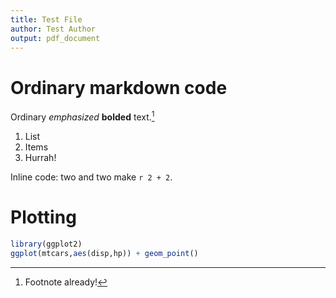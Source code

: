 ```yaml
---
title: Test File
author: Test Author
output: pdf_document
---
```


# Ordinary markdown code

Ordinary *emphasized* **bolded** text.[^1]

[^1]: Footnote already!

1. List
2. Items
3. Hurrah!

Inline code: two and two make `r 2 + 2`.

# Plotting

```r
library(ggplot2)
ggplot(mtcars,aes(disp,hp)) + geom_point()
```

